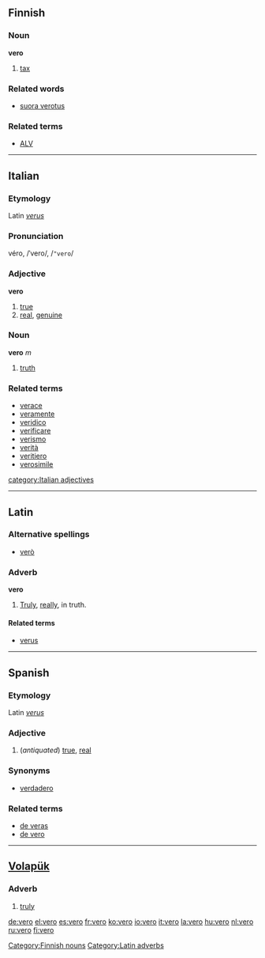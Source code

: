 ==Finnish==
===Noun===
'''vero'''

# [[tax]]

===Related words===
*[[suora verotus]]

===Related terms===
*[[ALV]]

[[Category:Finnish nouns]]

----

==Italian==
===Etymology===
Latin ''[[verus]]''
===Pronunciation===
véro, /ˈvero/, /<tt>"vero</tt>/
===Adjective===
'''vero'''

# [[true]]
# [[real]], [[genuine]]

===Noun===
'''vero''' ''m''

# [[truth]]

===Related terms===
*[[verace]]
*[[veramente]]
*[[veridico]]
*[[verificare]]
*[[verismo]]
*[[verità]]
*[[veritiero]]
*[[verosimile]]

[[category:Italian adjectives]]
----

==Latin==
===Alternative spellings===
*[[verò]]
===Adverb===
'''vero'''

# [[truly|Truly]], [[really]], in truth.

====Related terms====
*[[verus]]
[[Category:Latin adverbs]]
----

== Spanish ==
=== Etymology ===
Latin ''[[verus]]''
=== Adjective ===
{{es-adj|feminine=vera}}
# (''antiquated'') [[true]], [[real]]
=== Synonyms ===
* [[verdadero]]
=== Related terms ===
* [[de veras]]
* [[de vero]]

----

== [[Volapük]] == 
=== Adverb === 
# [[truly]]

[[de:vero]]
[[el:vero]]
[[es:vero]]
[[fr:vero]]
[[ko:vero]]
[[io:vero]]
[[it:vero]]
[[la:vero]]
[[hu:vero]]
[[nl:vero]]
[[ru:vero]]
[[fi:vero]]